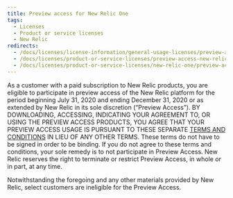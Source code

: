 ```yaml
---
title: Preview access for New Relic One
tags:
  - Licenses
  - Product or service licenses
  - New Relic
redirects:
  - /docs/licenses/license-information/general-usage-licenses/preview-access-new-relic-one
  - /docs/licenses/product-or-service-licenses/preview-access-new-relic-one
  - /docs/licenses/product-or-service-licenses/new-relic-one/preview-access-new-relic-one-0
---
```


As a customer with a paid subscription to New Relic products, you are eligible to participate in preview access of the New Relic platform for the period beginning July 31, 2020 and ending December 31, 2020 or as extended by New Relic in its sole discretion (“Preview Access”). BY DOWNLOADING, ACCESSING, INDICATING YOUR AGREEMENT TO, OR USING THE PREVIEW ACCESS PRODUCTS, YOU AGREE THAT YOUR PREVIEW ACCESS USAGE IS PURSUANT TO THESE SEPARATE [TERMS AND CONDITIONS](https://newrelic.com/termsandconditions/unpaid) IN LIEU OF ANY OTHER TERMS. These terms do not have to be signed in order to be binding. If you do not agree to these terms and conditions, your sole remedy is to not participate in Preview Access. New Relic reserves the right to terminate or restrict Preview Access, in whole or in part, at any time.

Notwithstanding the foregoing and any other materials provided by New Relic, select customers are ineligible for the Preview Access.
